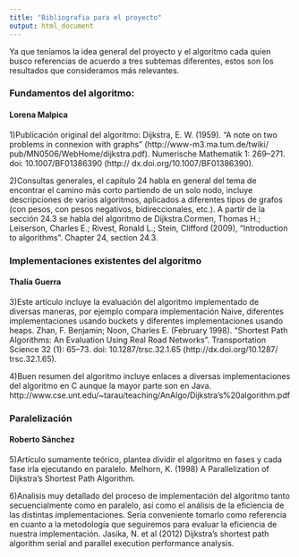 ```yaml
---
title: "Bibliografia para el proyecto"
output: html_document
---
```

Ya que teníamos la idea general del proyecto y el algoritmo cada quien busco referencias de acuerdo a tres subtemas diferentes, estos son los resultados que consideramos más relevantes. 


### Fundamentos del algoritmo:

#### Lorena Malpica

1)Publicación original del algoritmo: Dijkstra, E. W. (1959). "A note on two problems in connexion with graphs" (http://www-m3.ma.tum.de/twiki/ pub/MN0506/WebHome/dijkstra.pdf). Numerische Mathematik 1: 269–271. doi: 10.1007/BF01386390 (http:// dx.doi.org/10.1007/BF01386390).

2)Consultas generales, el capítulo 24 habla en general del tema de encontrar el camino más corto partiendo de un solo nodo, incluye descripciones de varios algoritmos, aplicados a diferentes tipos de grafos (con pesos, con pesos negativos, bidireccionales, etc.). A partir de la sección 24.3 se habla del algoritmo de Dijkstra.Cormen, Thomas H.; Leiserson, Charles E.; Rivest, Ronald L.; Stein, Clifford (2009), “Introduction to algorithms”. Chapter 24, section 24.3.


### Implementaciones existentes del algoritmo

#### Thalía Guerra
 3)Este artículo incluye la evaluación del algoritmo implementado de diversas maneras,  por ejemplo compara implementación Naive, diferentes implementaciones usando buckets y diferentes implementaciones usando heaps. Zhan, F. Benjamin; Noon, Charles E. (February 1998). "Shortest Path Algorithms: An Evaluation Using Real Road Networks". Transportation Science 32 (1): 65–73. doi: 10.1287/trsc.32.1.65 (http://dx.doi.org/10.1287/ trsc.32.1.65).

4)Buen resumen del algoritmo incluye enlaces a diversas implementaciones del algoritmo en C aunque la mayor parte son en Java. http://www.cse.unt.edu/~tarau/teaching/AnAlgo/Dijkstra's%20algorithm.pdf

### Paralelización

#### Roberto Sánchez
5)Artículo sumamente teórico, plantea dividir el algoritmo en fases y cada fase irla ejecutando en paralelo. Melhorn, K. (1998) A Parallelization of Dijkstra's Shortest Path Algorithm.

6)Analisis muy detallado del proceso de implementación del algoritmo tanto secuencialmente como en paralelo, así como el análisis de la eficiencia de las distintas implementaciones. Sería conveniente tomarlo como referencia en cuanto a la metodología que seguiremos para evaluar la eficiencia de nuestra implementación. Jasika, N. et al (2012) Dijkstra's shortest path algorithm serial and parallel execution performance analysis.




